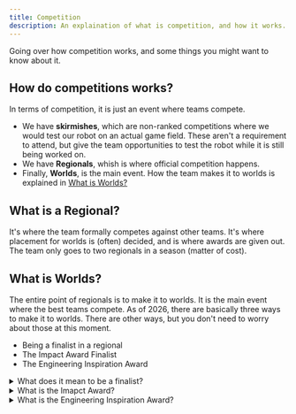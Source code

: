 ```yaml
---
title: Competition
description: An explaination of what is competition, and how it works.
---
```


Going over how competition works, and some things you might want to know about it.

## How do competitions works?

In terms of competition, it is just an event where teams compete.

- We have **skirmishes**, which are
  non-ranked competitions where we would test our robot on an actual game field. These aren't a
  requirement to attend, but give the team opportunities to test the robot while it is still being worked on.
- We have **Regionals**, whish is where official competition happens.
- Finally, **Worlds**, is the main event. How the team makes it to worlds is explained in [What is Worlds?](#what-is-worlds)

## What is a Regional?

It's where the team formally competes against other teams. It's where placement for worlds is (often)
decided, and is where awards are given out. The team only goes to two regionals in a season (matter of cost).

## What is Worlds?

The entire point of regionals is to make it to worlds. It is the main event where the best teams compete. As of 2026,
there are basically three ways to make it to worlds. There are other ways, but you don't need to worry about those
at this moment.

- Being a finalist in a regional
- The Impact Award Finalist
- The Engineering Inspiration Award

<details>
  <summary>What does it mean to be a finalist?</summary>

If the team wins at a regional, they gain a seat at worlds to compete. This is
the traditional way of getting to worlds.

</details>

<details>
  <summary>What is the Imapct Award?</summary>

Without going into [immense
detail](https://www.firstinspires.org/robotics/frc/awards), if your team can
demonstrate the incredible impact the team has on it's community, they get to
compete at worlds against other Impact award finalists. **It is the most
prestigious award in FRC**, and as such is incredibly difficult to gain.

</details>

<details>
  <summary>What is the Engineering Inspiration Award?</summary>

Without going into [immense detail](https://www.firstinspires.org/robotics/frc/awards), it focuses
inspiring people to join engineering. Quoting First directly, "Celebrates outstanding success
in advancing respect and appreciation for engineering within a team’s school or organization and community".

</details>
